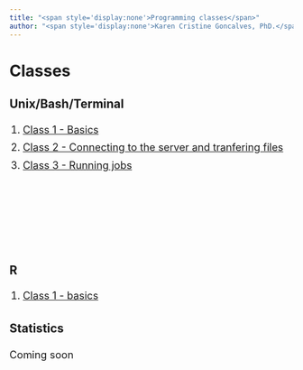 ```yaml
---
title: "<span style='display:none'>Programming classes</span>"
author: "<span style='display:none'>Karen Cristine Goncalves, PhD.</span>"
---
```


<style>

p, li {
font-size: 1.3em;
line-height: 1.75em
}
</style>

# Classes {.tabset .tabset-pill .tabset-fade}

## Unix/Bash/Terminal

1. [Class 1 - Basics](./unix/Class1_BasicCommands.html)
1. [Class 2 - Connecting to the server and tranfering files](./unix/Class2_Connection_FileTransfer.html)
1. [Class 3 - Running jobs ](./unix/Class2_runningJobs.html)
<br><br><br><br><br>

## R 

1. [Class 1 - basics](./r/basis.html)

## Statistics

Coming soon
